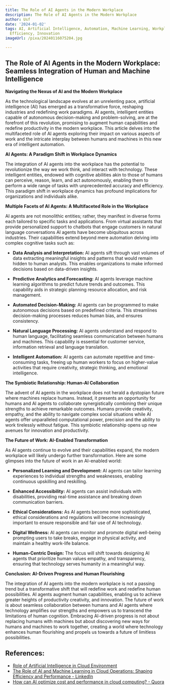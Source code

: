 ```yaml
---
title: The Role of AI Agents in the Modern Workplace
description: The Role of AI Agents in the Modern Workplace
author: Usf
date: '2024-01-02'
tags: AI, Artificial Intelligence, Automation, Machine Learning, Workplace, Productivity,
  Efficiency, Innovation
imageUrl: /pixa/20240116075204.jpg

---
```

## The Role of AI Agents in the Modern  Workplace: Seamless Integration of Human and Machine Intelligence

**Navigating the Nexus of AI and the Modern Workplace**

As the technological  landscape evolves at an unrelenting pace, artificial intelligence (AI) has emerged as a transformative force, reshaping industries and redefining work paradigms. AI agents, intelligent entities capable of autonomous  decision-making and problem-solving, are at the forefront of this revolution, promising to augment  human capabilities and redefine productivity in  the modern workplace. This article delves  into the multifaceted role of AI agents exploring  their impact on various aspects of work and  the intricate interplay between humans  and machines in this new era  of  intelligent automation.

**AI Agents: A Paradigm Shift in Workplace Dynamics**

The integration of AI agents into the workplace has the potential to revolutionize the way we work think, and interact with technology. These intelligent entities, endowed with cognitive abilities akin to those of humans can perceive, reason, learn, and act autonomously, enabling them to perform a wide range of tasks with unprecedented accuracy and efficiency. This paradigm shift in workplace dynamics has profound implications  for organizations and individuals alike.

**Multiple Facets of AI Agents:  A Multifaceted Role  in the Workplace**

AI agents are not monolithic entities; rather, they manifest in diverse forms each  tailored to specific  tasks and applications. From virtual assistants that provide personalized support to chatbots that engage customers in natural  language conversations AI agents have become ubiquitous across  industries. Their capabilities extend beyond mere automation delving into complex cognitive tasks such as:

* **Data Analysis and Interpretation:**  AI agents sift through  vast volumes of data extracting meaningful insights and patterns that would  remain hidden to human analysts. This enables organizations to make informed decisions based on data-driven insights.

* **Predictive Analytics and Forecasting:** AI agents  leverage machine learning algorithms to predict future trends and outcomes. This capability aids in  strategic planning resource allocation, and  risk management.

* **Automated Decision-Making:**  AI agents can be programmed to make autonomous decisions based on predefined criteria. This streamlines decision-making processes reduces  human bias, and ensures consistency.

* **Natural Language Processing:** AI agents understand and respond to human language, facilitating seamless communication between humans and machines. This capability is  essential for  customer service, information retrieval  and language translation.

* **Intelligent Automation:** AI  agents can automate repetitive and time-consuming tasks, freeing up human workers to focus on higher-value activities  that require creativity, strategic thinking,  and  emotional intelligence.

**The Symbiotic Relationship: Human-AI Collaboration**

The advent of AI agents in the  workplace does not herald a dystopian  future where machines replace  humans. Instead, it presents an opportunity for humans and AI agents to collaborate synergistically combining their unique strengths to achieve remarkable  outcomes. Humans provide creativity, empathy, and the ability  to navigate complex social situations while AI agents offer unparalleled computational power, precision and the ability to work tirelessly without fatigue. This symbiotic relationship opens up new avenues for  innovation and productivity.

**The Future of Work: AI-Enabled Transformation**

As AI  agents continue to evolve and their  capabilities expand, the modern workplace  will likely undergo further transformation. Here  are some glimpses into the future of work in an AI-enabled  world:

* **Personalized Learning and  Development:** AI agents can tailor learning experiences to individual strengths and  weaknesses, enabling continuous upskilling and reskilling.

* **Enhanced Accessibility:** AI agents can assist individuals with disabilities, providing  real-time assistance and breaking down communication  barriers.

*  **Ethical Considerations:**  As AI agents become more  sophisticated, ethical considerations and regulations will become increasingly important  to ensure responsible and fair use  of AI technology.

* **Digital Wellness:** AI agents can monitor and promote digital well-being prompting users to take breaks, engage  in  physical activity, and  maintain a healthy work-life balance.

* **Human-Centric Design:** The focus will shift towards  designing AI  agents that prioritize human values empathy, and transparency, ensuring that technology serves humanity in  a meaningful way.

**Conclusion: AI-Driven Progress  and Human Flourishing**

The integration of AI agents into the modern workplace is not a passing trend but a transformative shift that will redefine work and redefine human possibilities.  AI  agents augment human capabilities, enabling us to achieve greater  heights of productivity  creativity,  and innovation. The future of work is about seamless collaboration between humans and AI agents where technology amplifies our strengths and empowers us to transcend  the limitations of human cognition. Embracing AI-driven  progress is  not about replacing humans with machines but about  discovering new ways for humans and  machines to work together, creating  a world where  technology enhances human flourishing  and propels us towards a future of limitless possibilities.

## References:
- [Role of Artificial Intelligence in Cloud Environment](https://cloud.folio3.com/blog/role-of-artificial-intelligence-machine-learning-in-cloud-environment/)
- [The Role of AI and Machine Learning in Cloud Operations: Shaping Efficiency and Performance - LinkedIn](https://www.linkedin.com/pulse/role-ai-machine-learning-cloud-operations-shaping-efficiency-doss)
- [How can AI optimize cost and performance in cloud computing? - Quora](https://www.quora.com/How-can-AI-optimize-cost-and-performance-in-cloud-computing)
